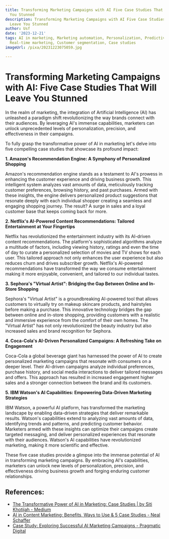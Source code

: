 ```yaml
---
title: Transforming Marketing Campaigns with AI Five Case Studies That Will Leave
  You Stunned
description: Transforming Marketing Campaigns with AI Five Case Studies That Will
  Leave You Stunned
author: Usf
date: '2023-12-21'
tags: AI in marketing, Marketing automation, Personalization, Predictive analytics,
  Real-time marketing, Customer segmentation, Case studies
imageUrl: /pixa/20231223075059.jpg

---
```

# Transforming Marketing Campaigns  with AI: Five Case Studies That Will Leave You Stunned

In the realm of marketing,  the integration of Artificial Intelligence  (AI) has unleashed a paradigm shift revolutionizing the way brands connect with  their audiences.  By leveraging AI's  immense capabilities, marketers  can unlock unprecedented levels of personalization, precision, and effectiveness in  their campaigns.

To  fully grasp the transformative power of  AI in marketing let's delve into five compelling case studies that showcase  its profound impact:

**1. Amazon's Recommendation Engine: A Symphony of Personalized Shopping**

Amazon's recommendation engine  stands as a testament  to AI's  prowess in enhancing the customer experience and  driving business growth. This intelligent system analyzes vast  amounts of data, meticulously tracking customer preferences,  browsing  history, and past  purchases. Armed with these insights,  the engine delivers personalized product suggestions that resonate deeply with each individual shopper creating a seamless and engaging  shopping journey. The result? A surge in sales and a loyal customer base that keeps coming  back  for more.

**2. Netflix's AI-Powered Content  Recommendations: Tailored Entertainment at Your Fingertips**

Netflix has revolutionized  the entertainment  industry with its AI-driven content recommendations. The platform's sophisticated  algorithms analyze a multitude of factors, including viewing history, ratings and even the time of day to  curate a personalized selection of movies and TV shows for each user. This tailored approach not only enhances the user experience but also reduces churn and drives subscriber growth. Netflix's AI-powered recommendations have transformed the way we consume entertainment making it more enjoyable, convenient, and tailored to our individual tastes.

**3. Sephora's "Virtual Artist": Bridging the Gap Between Online and  In-Store  Shopping**

Sephora's "Virtual Artist" is a groundbreaking AI-powered tool that allows customers to virtually try on makeup  skincare products, and hairstyles before making a purchase. This innovative technology bridges the  gap between online and in-store shopping, providing customers with a realistic and immersive experience  from the comfort of their own homes. The "Virtual Artist" has not only revolutionized the beauty industry but also increased sales and brand recognition for Sephora.

**4. Coca-Cola's AI-Driven Personalized Campaigns: A  Refreshing Take on Engagement**

Coca-Cola a global beverage giant has harnessed the  power of AI to  create personalized marketing campaigns that  resonate with consumers on a deeper  level. Their AI-driven campaigns analyze individual preferences, purchase history, and social media interactions  to deliver tailored messages and offers. This  approach has resulted in increased engagement higher sales and a stronger connection between the  brand and its customers.

**5. IBM Watson's AI Capabilities: Empowering Data-Driven Marketing Strategies**

IBM Watson, a  powerful AI platform, has transformed the marketing landscape  by  enabling data-driven strategies that deliver remarkable results. Watson's capabilities extend to analyzing vast amounts of data, identifying trends and patterns, and predicting customer behavior. Marketers armed with these insights can  optimize their campaigns create targeted messaging, and deliver personalized experiences that resonate with their audiences. Watson's AI capabilities have revolutionized marketing, making it more scientific and effective.

These five  case  studies provide a glimpse into the  immense potential of AI in transforming marketing  campaigns.  By embracing AI's capabilities, marketers can unlock new levels of personalization, precision, and effectiveness  driving business growth and forging enduring customer relationships.

## References:
- [The Transformative Power of AI in Marketing: Case Studies | by Siti Khotijah - Medium](https://medium.com/@khotijahs1/the-transformative-power-of-ai-in-marketing-case-studies-50ab2dd00150)
- [AI in Content Marketing: Benefits, Ways to Use & 5 Case Studies - Neal Schaffer](https://nealschaffer.com/ai-for-content-marketing/)
- [Case Study: Exploring Successful AI Marketing Campaigns - Pragmatic Digital](https://www.pragmatic.digital/blog/ai-marketing-case-study-successful-campaigns)
